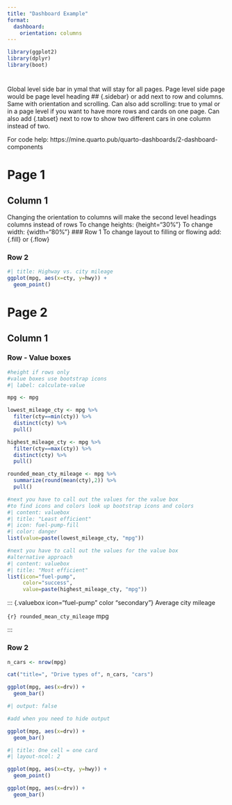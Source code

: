 ```yaml
---
title: "Dashboard Example"
format: 
  dashboard:
    orientation: columns
---
```


```r
library(ggplot2)
library(dplyr)
library(boot)
```

#  {.sidebar}

Global level side bar in ymal that will stay for all pages. Page level side page would be page level heading \## {.sidebar} or add next to row and columns. Same with orientation and scrolling. Can also add scrolling: true to ymal or in a page level if you want to have more rows and cards on one page. Can also add {.tabset} next to row to show two different cars in one column instead of two.

For code help: https://mine.quarto.pub/quarto-dashboards/2-dashboard-components

# Page 1

## Column 1

Changing the orientation to columns will make the second level headings columns instead of rows To change heights: {height="30%"} To change width: {width="80%"} \### Row 1 To change layout to filling or flowing add: {.fill} or {.flow}

### Row 2

```r
#| title: Highway vs. city mileage
ggplot(mpg, aes(x=cty, y=hwy)) +
  geom_point()
```

# Page 2

## Column 1

### Row - Value boxes {height="25%"}

```r
#height if rows only
#value boxes use bootstrap icons
#| label: calculate-value

mpg <- mpg 

lowest_mileage_cty <- mpg %>% 
  filter(cty==min(cty)) %>% 
  distinct(cty) %>% 
  pull()

highest_mileage_cty <- mpg %>% 
  filter(cty==max(cty)) %>% 
  distinct(cty) %>% 
  pull()

rounded_mean_cty_mileage <- mpg %>% 
  summarize(round(mean(cty),2)) %>% 
  pull()

```

```r
#next you have to call out the values for the value box
#to find icons and colors look up bootstrap icons and colors
#| content: valuebox
#| title: "Least efficient"
#| icon: fuel-pump-fill
#| color: danger
list(value=paste(lowest_mileage_cty, "mpg"))

```

```r
#next you have to call out the values for the value box
#alternative approach
#| content: valuebox
#| title: "Most efficient"
list(icon="fuel-pump",
     color="success",
     value=paste(highest_mileage_cty, "mpg"))

```

::: {.valuebox icon="fuel-pump" color "secondary"} Average city mileage

`{r} rounded_mean_cty_mileage` mpg 

:::

### Row 2

```r
n_cars <- nrow(mpg)

cat("title=", "Drive types of", n_cars, "cars")

ggplot(mpg, aes(x=drv)) +
  geom_bar()
```

```r
#| output: false

#add when you need to hide output

ggplot(mpg, aes(x=drv)) +
  geom_bar()
```

```r
#| title: One cell = one card
#| layout-ncol: 2

ggplot(mpg, aes(x=cty, y=hwy)) +
  geom_point()

ggplot(mpg, aes(x=drv)) +
  geom_bar()
```
